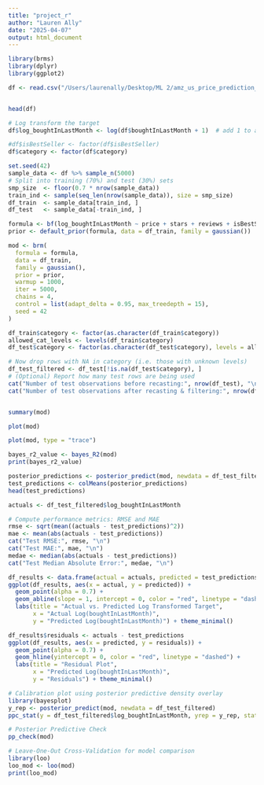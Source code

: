 ```yaml
---
title: "project_r"
author: "Lauren Ally"
date: "2025-04-07"
output: html_document
---
```

```r
library(brms)
library(dplyr)
library(ggplot2)

```


```r
df <- read.csv("/Users/laurenally/Desktop/ML 2/amz_us_price_prediction_dataset.csv")
```

```r
```


```r
head(df)
```

```r
# Log transform the target
df$log_boughtInLastMonth <- log(df$boughtInLastMonth + 1)  # add 1 to avoid log(0)

#df$isBestSeller <- factor(df$isBestSeller)
df$category <- factor(df$category)

```

```r
set.seed(42)
sample_data <- df %>% sample_n(5000)
# Split into training (70%) and test (30%) sets
smp_size  <- floor(0.7 * nrow(sample_data))
train_ind <- sample(seq_len(nrow(sample_data)), size = smp_size)
df_train  <- sample_data[train_ind, ]
df_test   <- sample_data[-train_ind, ]
```


```r
formula <- bf(log_boughtInLastMonth ~ price + stars + reviews + isBestSeller + category)
prior <- default_prior(formula, data = df_train, family = gaussian())

mod <- brm(
  formula = formula,
  data = df_train,
  family = gaussian(),
  prior = prior,
  warmup = 1000,
  iter = 5000,
  chains = 4,
  control = list(adapt_delta = 0.95, max_treedepth = 15),
  seed = 42
)
```

```r
df_train$category <- factor(as.character(df_train$category))
allowed_cat_levels <- levels(df_train$category)
df_test$category <- factor(as.character(df_test$category), levels = allowed_cat_levels)

# Now drop rows with NA in category (i.e. those with unknown levels)
df_test_filtered <- df_test[!is.na(df_test$category), ]
# (Optional) Report how many test rows are being used
cat("Number of test observations before recasting:", nrow(df_test), "\n")
cat("Number of test observations after recasting & filtering:", nrow(df_test_filtered), "\n")

```

```r

```


```r
summary(mod)
```

```r
plot(mod)
```


```r
plot(mod, type = "trace")
```

```r
bayes_r2_value <- bayes_R2(mod)
print(bayes_r2_value)
```

```r
posterior_predictions <- posterior_predict(mod, newdata = df_test_filtered)
test_predictions <- colMeans(posterior_predictions)
head(test_predictions)
```

```r
actuals <- df_test_filtered$log_boughtInLastMonth

# Compute performance metrics: RMSE and MAE
rmse <- sqrt(mean((actuals - test_predictions)^2))
mae <- mean(abs(actuals - test_predictions))
cat("Test RMSE:", rmse, "\n")
cat("Test MAE:", mae, "\n")
medae <- median(abs(actuals - test_predictions))
cat("Test Median Absolute Error:", medae, "\n")
```

```r
df_results <- data.frame(actual = actuals, predicted = test_predictions)
ggplot(df_results, aes(x = actual, y = predicted)) +
  geom_point(alpha = 0.7) +
  geom_abline(slope = 1, intercept = 0, color = "red", linetype = "dashed") +
  labs(title = "Actual vs. Predicted Log Transformed Target",
       x = "Actual Log(boughtInLastMonth)",
       y = "Predicted Log(boughtInLastMonth)") + theme_minimal()
```

```r
df_results$residuals <- actuals - test_predictions
ggplot(df_results, aes(x = predicted, y = residuals)) +
  geom_point(alpha = 0.7) +
  geom_hline(yintercept = 0, color = "red", linetype = "dashed") +
  labs(title = "Residual Plot",
       x = "Predicted Log(boughtInLastMonth)",
       y = "Residuals") + theme_minimal()
```
```r
# Calibration plot using posterior predictive density overlay
library(bayesplot)
y_rep <- posterior_predict(mod, newdata = df_test_filtered)
ppc_stat(y = df_test_filtered$log_boughtInLastMonth, yrep = y_rep, stat = "mean")
```

```r
# Posterior Predictive Check
pp_check(mod)
```

```r
# Leave-One-Out Cross-Validation for model comparison
library(loo)
loo_mod <- loo(mod)
print(loo_mod)
```








